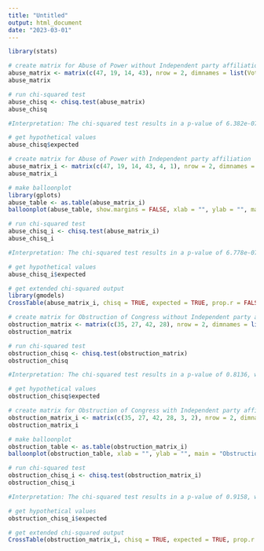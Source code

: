 ```yaml
---
title: "Untitled"
output: html_document
date: "2023-03-01"
---
```


```r
library(stats)

# create matrix for Abuse of Power without Independent party affiliation
abuse_matrix <- matrix(c(47, 19, 14, 43), nrow = 2, dimnames = list(Voting = c("Yes", "No"), Party = c("Democrats", "Republicans")))
abuse_matrix
```
```r
# run chi-squared test
abuse_chisq <- chisq.test(abuse_matrix)
abuse_chisq

#Interpretation: The chi-squared test results in a p-value of 6.382e-07, which is less than 0.05, indicating that we reject the null #hypothesis that party affiliation and voting on impeachment trial are independent.

# get hypothetical values
abuse_chisq$expected
```


```r
# create matrix for Abuse of Power with Independent party affiliation
abuse_matrix_i <- matrix(c(47, 19, 14, 43, 4, 1), nrow = 2, dimnames = list(Voting = c("Yes", "No"), Party = c("Democrats", "Republicans", "Independent")))
abuse_matrix_i
```
```r
# make balloonplot
library(gplots)
abuse_table <- as.table(abuse_matrix_i)
balloonplot(abuse_table, show.margins = FALSE, xlab = "", ylab = "", main = "Abuse of Power")

```
```r
# run chi-squared test
abuse_chisq_i <- chisq.test(abuse_matrix_i)
abuse_chisq_i

#Interpretation: The chi-squared test results in a p-value of 6.778e-07, which is less than 0.05, indicating that we reject the null #hypothesis that party affiliation and voting on impeachment trial are independent.

# get hypothetical values
abuse_chisq_i$expected
```

```r
# get extended chi-squared output
library(gmodels)
CrossTable(abuse_matrix_i, chisq = TRUE, expected = TRUE, prop.r = FALSE, prop.c = FALSE, prop.t = FALSE)
```

```r
# create matrix for Obstruction of Congress without Independent party affiliation
obstruction_matrix <- matrix(c(35, 27, 42, 28), nrow = 2, dimnames = list(Voting = c("Yes", "No"), Party = c("Democrats", "Republicans")))
obstruction_matrix
```

```r
# run chi-squared test
obstruction_chisq <- chisq.test(obstruction_matrix)
obstruction_chisq

#Interpretation: The chi-squared test results in a p-value of 0.8136, which is greater than 0.05, indicating that we fail to reject the null hypothesis that party affiliation and voting on impeachment trial are independent.

# get hypothetical values
obstruction_chisq$expected
```

```r
# create matrix for Obstruction of Congress with Independent party affiliation
obstruction_matrix_i <- matrix(c(35, 27, 42, 28, 3, 2), nrow = 2, dimnames = list(Voting = c("Yes", "No"), Party = c("Democrats", "Republicans", "Independent")))
obstruction_matrix_i
```
```r
# make balloonplot
obstruction_table <- as.table(obstruction_matrix_i)
balloonplot(obstruction_table, xlab = "", ylab = "", main = "Obstruction of Congress")
```

```r
# run chi-squared test
obstruction_chisq_i <- chisq.test(obstruction_matrix_i)
obstruction_chisq_i

#Interpretation: The chi-squared test results in a p-value of 0.9158, which is greater than 0.05, indicating that we fail to reject the null hypothesis that party affiliation and voting on impeachment trial are independent.

# get hypothetical values
obstruction_chisq_i$expected
```

```r
# get extended chi-squared output
CrossTable(obstruction_matrix_i, chisq = TRUE, expected = TRUE, prop.r = FALSE, prop.c = FALSE, prop.t = FALSE)
```


